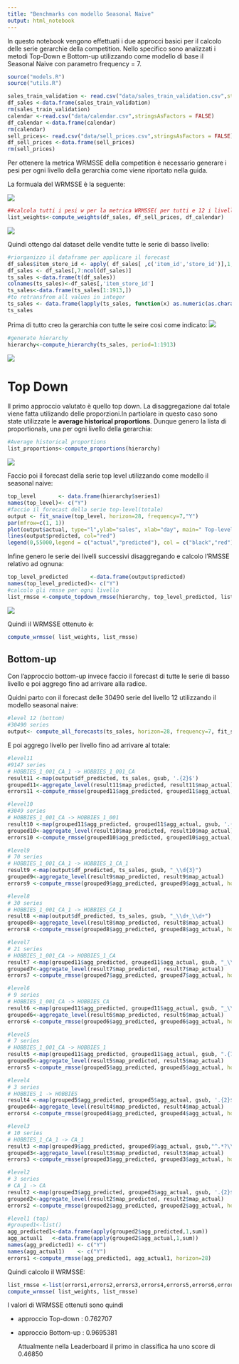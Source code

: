 ```yaml
---
title: "Benchmarks con modello Seasonal Naive"
output: html_notebook
---
```

In questo notebook vengono effettuati i due approcci basici per il calcolo delle serie gerarchie della competition. Nello specifico sono analizzati i metodi Top-Down e Bottom-up utilizzando come modello di base il Seasonal Naive con parametro frequency = 7.

```r
source("models.R")
source("utils.R")

sales_train_validation <- read.csv("data/sales_train_validation.csv",stringsAsFactors = FALSE)
df_sales <-data.frame(sales_train_validation)
rm(sales_train_validation)
calendar <-read.csv("data/calendar.csv",stringsAsFactors = FALSE)
df_calendar <-data.frame(calendar)
rm(calendar)
sell_prices<- read.csv("data/sell_prices.csv",stringsAsFactors = FALSE)
df_sell_prices <-data.frame(sell_prices)  
rm(sell_prices)
```
Per ottenere la metrica WRMSSE della competition è necessario generare i pesi per ogni livello della gerarchia come viene riportato nella guida.

La formuala del WRMSSE è la seguente:


![](WRMSSE.JPG)

```r

##calcola tutti i pesi w per la metrica WRMSSE( per tutti e 12 i livelli)
list_weights<-compute_weights(df_sales, df_sell_prices, df_calendar)
```
![](WRMSSE_weights.JPG)

Quindi ottengo dal dataset delle vendite tutte le serie di basso livello:
```r
#riorganizzo il dataframe per applicare il forecast
df_sales$item_store_id <- apply( df_sales[ ,c('item_id','store_id')],1,paste,collapse = "_")
df_sales <- df_sales[,7:ncol(df_sales)]
ts_sales <-data.frame(t(df_sales))
colnames(ts_sales)<-df_sales[,'item_store_id']
ts_sales<-data.frame(ts_sales[1:1913,])
#to retransfrom all values in integer
ts_sales <- data.frame(lapply(ts_sales, function(x) as.numeric(as.character(x))))
ts_sales
```

Prima di tutto creo la gerarchia con tutte le seire cosi come indicato:
![](M5table.JPG)
```r
#generate hierarchy 
hierarchy<-compute_hierarchy(ts_sales, period=1:1913)
```
![](hierarchy.JPG)

# Top Down
Il primo approccio valutato è quello top down. La disaggregazione dal totale viene fatta utilizando delle proporzioni.In partiolare in questo caso sono state utilizzate le **average historical proportions**.
Dunque genero la lista di proportionals, una per ogni livello della gerarchia:
```r
#Average historical proportions
list_proportions<-compute_proportions(hierarchy)
```
![](proportions.JPG)

Faccio poi il forecast della serie top level utilizzando come modello il seasonal naive:
```r
top_level       <- data.frame(hierarchy$series1)
names(top_level)<- c("Y")
#faccio il forecast della serie top-level(totale)
output <- fit_snaive(top_level, horizon=28, frequency=7,"Y")
par(mfrow=c(1, 1))
plot(output$actual, type="l",ylab="sales", xlab="day", main=" Top-level series predicted with snaive (last 28 days)")
lines(output$predicted, col="red")
legend(0,55000,legend = c("actual","predicted"), col = c("black","red"), lty = 1:1, cex = 0.7)
```

Infine genero le serie dei livelli successivi disaggregando e calcolo l'RMSSE relativo ad ognuna:
```r

top_level_predicted       <-data.frame(output$predicted)
names(top_level_predicted)<- c("Y")
#calcolo gli rmsse per ogni livello
list_rmsse <-compute_topdown_rmsse(hierarchy, top_level_predicted, list_proportions)
```
![](rmsse.JPG)

Quindi il WRMSSE ottenuto è:
```r
compute_wrmsse( list_weights, list_rmsse)
```



## Bottom-up

Con l'approccio bottom-up invece faccio il forecast di tutte le serie di basso livello e poi aggrego fino ad arrivare alla radice.

Quidni parto con il forecast delle 30490 serie del livello 12 utilizzando il modello seasonal naive:
```r
#level 12 (bottom)  
#30490 series
output<- compute_all_forecasts(ts_sales, horizon=28, frequency=7, fit_snaive)
```



E poi aggrego livello per livello fino ad arrivare al totale:
```r

#level11
#9147 series
# HOBBIES_1_001_CA_1 -> HOBBIES_1_001_CA 
result11 <-map(output$df_predicted, ts_sales, gsub, '.{2}$')    
grouped11<-aggregate_level(result11$map_predicted, result11$map_actual)
errors11 <-compute_rmsse(grouped11$agg_predicted, grouped11$agg_actual, horizon=28)

#level10
#3049 series
# HOBBIES_1_001_CA -> HOBBIES_1_001
result10 <-map(grouped11$agg_predicted, grouped11$agg_actual, gsub, '.{3}$')
grouped10<-aggregate_level(result10$map_predicted, result10$map_actual)
errors10 <-compute_rmsse(grouped10$agg_predicted, grouped10$agg_actual, horizon=28)

#level9
# 70 series
# HOBBIES_1_001_CA_1 -> HOBBIES_1_CA_1
result9 <-map(output$df_predicted, ts_sales, gsub, "_\\d{3}")
grouped9<-aggregate_level(result9$map_predicted, result9$map_actual)
errors9 <-compute_rmsse(grouped9$agg_predicted, grouped9$agg_actual, horizon=28)

#level8
# 30 series
# HOBBIES_1_001_CA_1 -> HOBBIES_CA_1
result8 <-map(output$df_predicted, ts_sales, gsub, "_\\d+_\\d+")
grouped8<-aggregate_level(result8$map_predicted, result8$map_actual)
errors8 <-compute_rmsse(grouped8$agg_predicted, grouped8$agg_actual, horizon=28)

#level7
# 21 series
# HOBBIES_1_001_CA -> HOBBIES_1_CA
result7 <-map(grouped11$agg_predicted, grouped11$agg_actual, gsub, "_\\d{3}")
grouped7<-aggregate_level(result7$map_predicted, result7$map_actual)
errors7 <-compute_rmsse(grouped7$agg_predicted, grouped7$agg_actual, horizon=28)

#level6
# 9 series
# HOBBIES_1_001_CA -> HOBBIES_CA
result6 <-map(grouped11$agg_predicted, grouped11$agg_actual, gsub, "_\\d+_\\d+")
grouped6<-aggregate_level(result6$map_predicted, result6$map_actual)
errors6 <-compute_rmsse(grouped6$agg_predicted, grouped6$agg_actual, horizon=28)

#level5
# 7 series
# HOBBIES_1_001_CA -> HOBBIES_1
result5 <-map(grouped11$agg_predicted, grouped11$agg_actual, gsub, ".{7}$")
grouped5<-aggregate_level(result5$map_predicted, result5$map_actual)
errors5 <-compute_rmsse(grouped5$agg_predicted, grouped5$agg_actual, horizon=28)

#level4
# 3 series
# HOBBIES_1 -> HOBBIES
result4 <-map(grouped5$agg_predicted, grouped5$agg_actual, gsub, '.{2}$')
grouped4<-aggregate_level(result4$map_predicted, result4$map_actual)
errors4 <-compute_rmsse(grouped4$agg_predicted, grouped4$agg_actual, horizon=28)

#level3
# 10 series
# HOBBIES_1_CA_1 -> CA_1
result3 <-map(grouped9$agg_predicted, grouped9$agg_actual, gsub,"^.*?\\_\\d_")
grouped3<-aggregate_level(result3$map_predicted, result3$map_actual)
errors3 <-compute_rmsse(grouped3$agg_predicted, grouped3$agg_actual, horizon=28)

#level2
# 3 series
# CA_1 -> CA
result2 <-map(grouped3$agg_predicted, grouped3$agg_actual, gsub, '.{2}$')
grouped2<-aggregate_level(result2$map_predicted, result2$map_actual)
errors2 <-compute_rmsse(grouped2$agg_predicted, grouped2$agg_actual, horizon=28)

#level1 (top)
#grouped1<-list()
agg_predicted1<-data.frame(apply(grouped2$agg_predicted,1,sum))
agg_actual1   <-data.frame(apply(grouped2$agg_actual,1,sum))
names(agg_predicted1) <- c("Y")
names(agg_actual1)    <- c("Y")
errors1 <-compute_rmsse(agg_predicted1, agg_actual1, horizon=28)

```

Quindi calcolo il WRMSSE:
```r
list_rmsse <-list(errors1,errors2,errors3,errors4,errors5,errors6,errors7,errors8,errors9, errors10, errors11,output$errors)
compute_wrmsse( list_weights, list_rmsse)
```

I valori di WRMSSE ottenuti sono quindi

* approccio Top-down  : 0.762707
* approccio Bottom-up : 0.9695381



  Attualmente nella Leaderboard il primo in classifica ha uno score di 0.46850

















